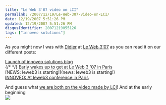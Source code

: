 ```yaml
---
title: "Le Web 3'07 video on LCI"
permalink: /2007/12/19/Le-Web-307-video-on-LCI/
date: 12/19/2007 5:51:26 PM
updated: 12/19/2007 5:51:26 PM
disqusIdentifier: 20071219055126
tags: ["innoveo solutions"]
---
```

As you might now I was with [Didier](http://www.didierbeck.com/) at [Le Web 3'07](http://www.leweb3.com/) as you can read it on our different posts:

[Launch of innoveo solutions blog](http://weblogs.asp.net/lkempe/archive/2007/12/11/launch-of-innoveo-solutions-blog.aspx "Launch of innoveo solutions blog")  
{/* <!-- more --> */}
[Early wakes up to get at Le Web 3 '07 in Paris](http://weblogs.asp.net/lkempe/archive/2007/12/11/early-wakes-up-to-get-at-le-web-3-07-in-paris.aspx "Early wakes up to get at Le Web 3 '07 in Paris")  
[NEWS: leweb3 is starting!](news: leweb3 is starting!)  
[INNOVEO: At leweb3 conference in Paris](http://www.didierbeck.com/2007/12/innoveo-at-leweb3-conference-in-paris.php)

And guess what [we are both on the video made by LCI](http://tf1.lci.fr/infos/podcast/pleinecran/0,,3652766,00-plein-ecran-decembre-special-leweb3-.html)! And at the early beginning  
![](http://farm3.static.flickr.com/2025/2121733325_bb2b0c2cbc_o.jpg)
